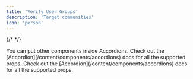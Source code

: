 ```yaml
---
title: 'Verify User Groups'
description: 'Target communities'
icon: 'person'
---
```




{/* <CardGroup cols={2}>
  <Card horizontal title="Key Workers" icon="square-1">
  </Card>
  <Card horizontal title="Students" icon="square-2">
  </Card>
  <Card horizontal title="Disabled" icon="square-3">
  </Card>
  <Card horizontal title="Youth" icon="square-4">
  </Card>
</CardGroup> */}

<AccordionGroup>
  <Accordion title="Key Workers">
    You can put other components inside Accordions.

  </Accordion>

  <Accordion title="Youth" icon="alien-8bit">
    Check out the [Accordion](/content/components/accordions) docs for all the supported props.
  </Accordion>

  <Accordion title="Disability">
    Check out the [Accordion](/content/components/accordions) docs for all the supported props.
  </Accordion>
</AccordionGroup>